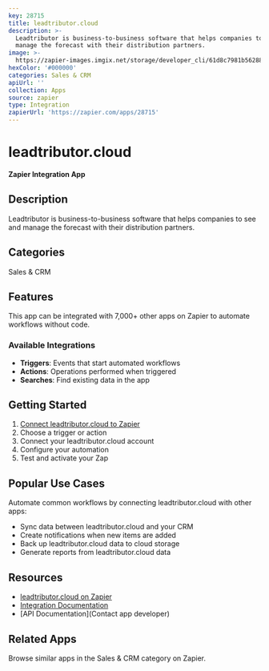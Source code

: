 ```yaml
---
key: 28715
title: leadtributor.cloud
description: >-
  Leadtributor is business-to-business software that helps companies to see and
  manage the forecast with their distribution partners.
image: >-
  https://zapier-images.imgix.net/storage/developer_cli/61d8c7981b562880fd00f8c71b38a6c7.png?auto=format%2Ccompress&ixlib=python-3.0.0&q=50
hexColor: '#000000'
categories: Sales & CRM
apiUrl: ''
collection: Apps
source: zapier
type: Integration
zapierUrl: 'https://zapier.com/apps/28715'
---
```

# leadtributor.cloud

**Zapier Integration App**

## Description

Leadtributor is business-to-business software that helps companies to see and manage the forecast with their distribution partners.

## Categories

Sales & CRM

## Features

This app can be integrated with 7,000+ other apps on Zapier to automate workflows without code.

### Available Integrations

- **Triggers**: Events that start automated workflows
- **Actions**: Operations performed when triggered
- **Searches**: Find existing data in the app

## Getting Started

1. [Connect leadtributor.cloud to Zapier](https://zapier.com/apps/28715)
2. Choose a trigger or action
3. Connect your leadtributor.cloud account
4. Configure your automation
5. Test and activate your Zap

## Popular Use Cases

Automate common workflows by connecting leadtributor.cloud with other apps:

- Sync data between leadtributor.cloud and your CRM
- Create notifications when new items are added
- Back up leadtributor.cloud data to cloud storage
- Generate reports from leadtributor.cloud data

## Resources

- [leadtributor.cloud on Zapier](https://zapier.com/apps/28715)
- [Integration Documentation](https://zapier.com/apps/28715/integrations)
- [API Documentation](Contact app developer)

## Related Apps

Browse similar apps in the Sales & CRM category on Zapier.
